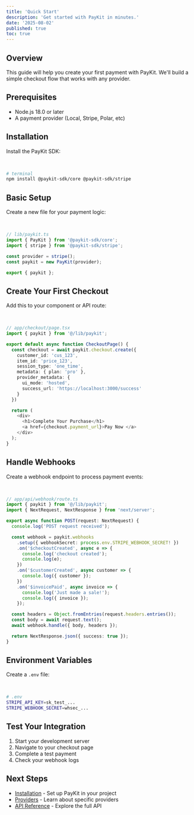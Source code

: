 ```yaml
---
title: 'Quick Start'
description: 'Get started with PayKit in minutes.'
date: '2025-08-02'
published: true
toc: true
---
```


## Overview

This guide will help you create your first payment with PayKit. We'll build a simple checkout flow that works with any provider.

## Prerequisites

- Node.js 18.0 or later
- A payment provider (Local, Stripe, Polar, etc)

## Installation

Install the PayKit SDK:

<br />

```bash
# terminal
npm install @paykit-sdk/core @paykit-sdk/stripe
```

## Basic Setup

Create a new file for your payment logic:

<br />

```typescript
// lib/paykit.ts
import { PayKit } from '@paykit-sdk/core';
import { stripe } from '@paykit-sdk/stripe';

const provider = stripe();
const paykit = new PayKit(provider);

export { paykit };
```

## Create Your First Checkout

Add this to your component or API route:

<br />

```typescript
// app/checkout/page.tsx
import { paykit } from '@/lib/paykit';

export default async function CheckoutPage() {
  const checkout = await paykit.checkout.create({
    customer_id: 'cus_123',
    item_id: 'price_123',
    session_type: 'one_time',
    metadata: { plan: 'pro' },
    provider_metadata: {
      ui_mode: 'hosted',
      success_url: 'https://localhost:3000/success'
    }
  })

  return (
    <div>
      <h1>Complete Your Purchase</h1>
      <a href={checkout.payment_url}>Pay Now </a>
    </div>
  );
}
```

## Handle Webhooks

Create a webhook endpoint to process payment events:

<br />

```typescript
// app/api/webhook/route.ts
import { paykit } from '@/lib/paykit';
import { NextRequest, NextResponse } from 'next/server';

export async function POST(request: NextRequest) {
  console.log('POST request received');

  const webhook = paykit.webhooks
    .setup({ webhookSecret: process.env.STRIPE_WEBHOOK_SECRET! })
    .on('$checkoutCreated', async e => {
      console.log('checkout created');
      console.log(e);
    })
    .on('$customerCreated', async customer => {
      console.log({ customer });
    })
    .on('$invoicePaid', async invoice => {
      console.log('Just made a sale!');
      console.log({ invoice });
    });

  const headers = Object.fromEntries(request.headers.entries());
  const body = await request.text();
  await webhook.handle({ body, headers });

  return NextResponse.json({ success: true });
}
```

## Environment Variables

Create a `.env` file:

<br />

```bash
# .env
STRIPE_API_KEY=sk_test_...
STRIPE_WEBHOOK_SECRET=whsec_...
```

## Test Your Integration

1. Start your development server
2. Navigate to your checkout page
3. Complete a test payment
4. Check your webhook logs

## Next Steps

- [Installation](/docs/installation) - Set up PayKit in your project
- [Providers](/docs/providers/stripe) - Learn about specific providers
- [API Reference](/docs/api-reference) - Explore the full API
